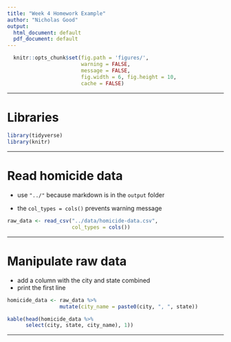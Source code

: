```yaml
---
title: "Week 4 Homework Example"
author: "Nicholas Good"
output:
  html_document: default
  pdf_document: default
---
```


```r
  knitr::opts_chunk$set(fig.path = 'figures/',
                        warning = FALSE,
                        message = FALSE,
                        fig.width = 6, fig.height = 10,
                        cache = FALSE)
```

---

# Libraries

```r
library(tidyverse)
library(knitr)
```

---

# Read homicide data

* use `"../"` because markdown is in the `output` folder

* the `col_types = cols()` prevents warning message

```r
raw_data <- read_csv("../data/homicide-data.csv",
                     col_types = cols())
```

---

# Manipulate raw data

* add a column with the city and state combined
* print the first line

```r
homicide_data <- raw_data %>%
                 mutate(city_name = paste0(city, ", ", state))
```

```r
kable(head(homicide_data %>%
      select(city, state, city_name), 1))
```

---


